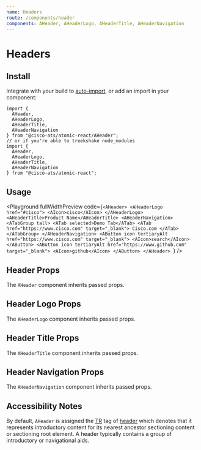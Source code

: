 ```yaml
---
name: Headers
route: /components/header
components: AHeader, AHeaderLogo, AHeaderTitle, AHeaderNavigation
---
```



# Headers

## Install

Integrate with your build to [auto-import](?path=/docs/getting-started--page#integrating), or add an import in your component:

```
import {
  AHeader,
  AHeaderLogo,
  AHeaderTitle,
  AHeaderNavigation
} from "@cisco-ats/atomic-react/AHeader";
// or if you're able to treekshake node_modules
import {
  AHeader,
  AHeaderLogo,
  AHeaderTitle,
  AHeaderNavigation
} from "@cisco-ats/atomic-react";
```

## Usage

<Playground
  fullWidthPreview
  code={`<AHeader>
  <AHeaderLogo href="#cisco">
    <AIcon>cisco</AIcon>
  </AHeaderLogo>
  <AHeaderTitle>Product Name</AHeaderTitle>
  <AHeaderNavigation>
    <ATabGroup tall>
      <ATab selected>Demo Tab</ATab>
      <ATab href="https://www.cisco.com" target="_blank">
        Cisco.com
      </ATab>
    </ATabGroup>
  </AHeaderNavigation>
  <AButton icon tertiaryAlt href="https://www.cisco.com" target="_blank">
    <AIcon>search</AIcon>
  </AButton>
  <AButton icon tertiaryAlt href="https://www.github.com" target="_blank">
    <AIcon>github</AIcon>
  </AButton>
</AHeader>
`}
/>

## Header Props

The `AHeader` component inherits passed props.

<Props of="AHeader" />

## Header Logo Props

The `AHeaderLogo` component inherits passed props.

<Props of="AHeaderLogo" />

## Header Title Props

The `AHeaderTitle` component inherits passed props.

<Props of="AHeaderTitle" />

## Header Navigation Props

The `AHeaderNavigation` component inherits passed props.

<Props of="AHeaderNavigation" />

## Accessibility Notes

By default, `AHeader` is assigned the [TR](https://www.w3.org/TR/html51/) tag of [header](https://www.w3.org/TR/html51/sections.html#elementdef-header) which denotes that it represents introductory content for its nearest ancestor sectioning content or sectioning root element. A header typically contains a group of introductory or navigational aids.
